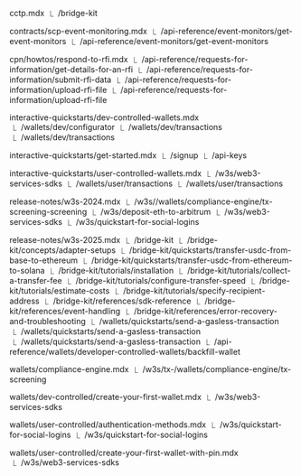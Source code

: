 cctp.mdx
 ⎿  /bridge-kit

contracts/scp-event-monitoring.mdx
 ⎿  /api-reference/event-monitors/get-event-monitors
 ⎿  /api-reference/event-monitors/get-event-monitors

cpn/howtos/respond-to-rfi.mdx
 ⎿  /api-reference/requests-for-information/get-details-for-an-rfi
 ⎿  /api-reference/requests-for-information/submit-rfi-data
 ⎿  /api-reference/requests-for-information/upload-rfi-file
 ⎿  /api-reference/requests-for-information/upload-rfi-file

interactive-quickstarts/dev-controlled-wallets.mdx
 ⎿  /wallets/dev/configurator
 ⎿  /wallets/dev/transactions
 ⎿  /wallets/dev/transactions

interactive-quickstarts/get-started.mdx
 ⎿  /signup
 ⎿  /api-keys

interactive-quickstarts/user-controlled-wallets.mdx
 ⎿  /w3s/web3-services-sdks
 ⎿  /wallets/user/transactions
 ⎿  /wallets/user/transactions

release-notes/w3s-2024.mdx
 ⎿  /w3s//wallets/compliance-engine/tx-screening-screening
 ⎿  /w3s/deposit-eth-to-arbitrum
 ⎿  /w3s/web3-services-sdks
 ⎿  /w3s/quickstart-for-social-logins

release-notes/w3s-2025.mdx
 ⎿  /bridge-kit
 ⎿  /bridge-kit/concepts/adapter-setups
 ⎿  /bridge-kit/quickstarts/transfer-usdc-from-base-to-ethereum
 ⎿  /bridge-kit/quickstarts/transfer-usdc-from-ethereum-to-solana
 ⎿  /bridge-kit/tutorials/installation
 ⎿  /bridge-kit/tutorials/collect-a-transfer-fee
 ⎿  /bridge-kit/tutorials/configure-transfer-speed
 ⎿  /bridge-kit/tutorials/estimate-costs
 ⎿  /bridge-kit/tutorials/specify-recipient-address
 ⎿  /bridge-kit/references/sdk-reference
 ⎿  /bridge-kit/references/event-handling
 ⎿  /bridge-kit/references/error-recovery-and-troubleshooting
 ⎿  /wallets/quickstarts/send-a-gasless-transaction
 ⎿  /wallets/quickstarts/send-a-gasless-transaction
 ⎿  /wallets/quickstarts/send-a-gasless-transaction
 ⎿  /api-reference/wallets/developer-controlled-wallets/backfill-wallet

wallets/compliance-engine.mdx
 ⎿  /w3s/tx-/wallets/compliance-engine/tx-screening

wallets/dev-controlled/create-your-first-wallet.mdx
 ⎿  /w3s/web3-services-sdks

wallets/user-controlled/authentication-methods.mdx
 ⎿  /w3s/quickstart-for-social-logins
 ⎿  /w3s/quickstart-for-social-logins

wallets/user-controlled/create-your-first-wallet-with-pin.mdx
 ⎿  /w3s/web3-services-sdks
